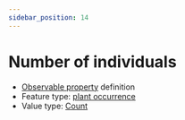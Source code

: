 ```yaml
---
sidebar_position: 14
---
```



# Number of individuals

- [Observable property](/viewers/dawe-vocabs?uri=https://linked.data.gov.au/def/test/dawe-cv/b2d28629-c986-4c05-9d4a-8b05e99a0a94) definition
- Feature type: [plant occurrence](http://linked.data.gov.au/def/tern-cv/b311c0d3-4a1a-4932-a39c-f5cdc1afa611)
- Value type: [Count](https://w3id.org/tern/ontologies/tern/Count)


<Example protocolModule="opportunistic-observations" observableProperty="https://linked.data.gov.au/def/test/dawe-cv/b2d28629-c986-4c05-9d4a-8b05e99a0a94" />
